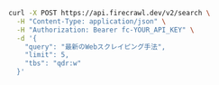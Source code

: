 ```bash cURL
curl -X POST https://api.firecrawl.dev/v2/search \
  -H "Content-Type: application/json" \
  -H "Authorization: Bearer fc-YOUR_API_KEY" \
  -d '{
    "query": "最新のWebスクレイピング手法",
    "limit": 5,
    "tbs": "qdr:w"
  }'
```
